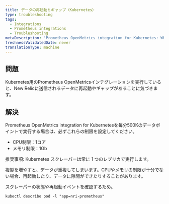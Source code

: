 ```yaml
---
title: データの再起動とギャップ（Kubernetes）
type: troubleshooting
tags:
  - Integrations
  - Prometheus integrations
  - Troubleshooting
metaDescription: 'Prometheus OpenMetrics integration for Kubernetes: What to do if you see restarts and gaps in data sent to New Relic.'
freshnessValidatedDate: never
translationType: machine
---
```


## 問題

Kubernetes用のPrometheus OpenMetricsインテグレーションを実行していると、New Relicに送信されるデータに再起動やギャップがあることに気づきます。

## 解決

Prometheus OpenMetrics integration for Kubernetesを毎分500Kのデータポイントで実行する場合は、必ずこれらの制限を設定してください。

* CPU制限：1コア
* メモリ制限：1Gb

推奨事項: Kubernetes スクレーパーは常に 1 つのレプリカで実行します。

複製を増やすと、データが重複してしまいます。CPUやメモリの制限が十分でない場合、再起動したり、データに隙間ができたりすることがあります。

スクレーパーの状態や再起動イベントを確認するため。

```
kubectl describe pod -l "app=nri-prometheus"
```